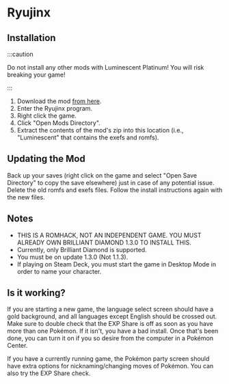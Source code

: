 
# Ryujinx

## Installation

:::caution

Do not install any other mods with Luminescent Platinum! You will risk breaking your game!

:::

1. Download the mod [from here](https://www.nexusmods.com/pokemonbdsp/mods/1).
2. Enter the Ryujinx program.
3. Right click the game.
4. Click "Open Mods Directory".
5. Extract the contents of the mod's zip into this location (i.e., "Luminescent" that contains the exefs and romfs).

## Updating the Mod

Back up your saves (right click on the game and select "Open Save Directory" to copy the save elsewhere) just in case of any potential issue. Delete the old romfs and exefs files. Follow the install instructions again with the new files.

## Notes

- THIS IS A ROMHACK, NOT AN INDEPENDENT GAME. YOU MUST ALREADY OWN BRILLIANT DIAMOND 1.3.0 TO INSTALL THIS.
- Currently, only Brilliant Diamond is supported.
- You must be on update 1.3.0 (Not 1.1.3).
- If playing on Steam Deck, you must start the game in Desktop Mode in order to name your character.

## Is it working?

If you are starting a new game, the language select screen should have a gold background, and all languages except English should be crossed out. Make sure to double check that the EXP Share is off as soon as you have more than one Pokémon. If it isn't, you have a bad install. Once that's been done, you can turn it on if you so desire from the computer in a Pokémon Center.

If you have a currently running game, the Pokémon party screen should have extra options for nicknaming/changing moves of Pokémon. You can also try the EXP Share check.
